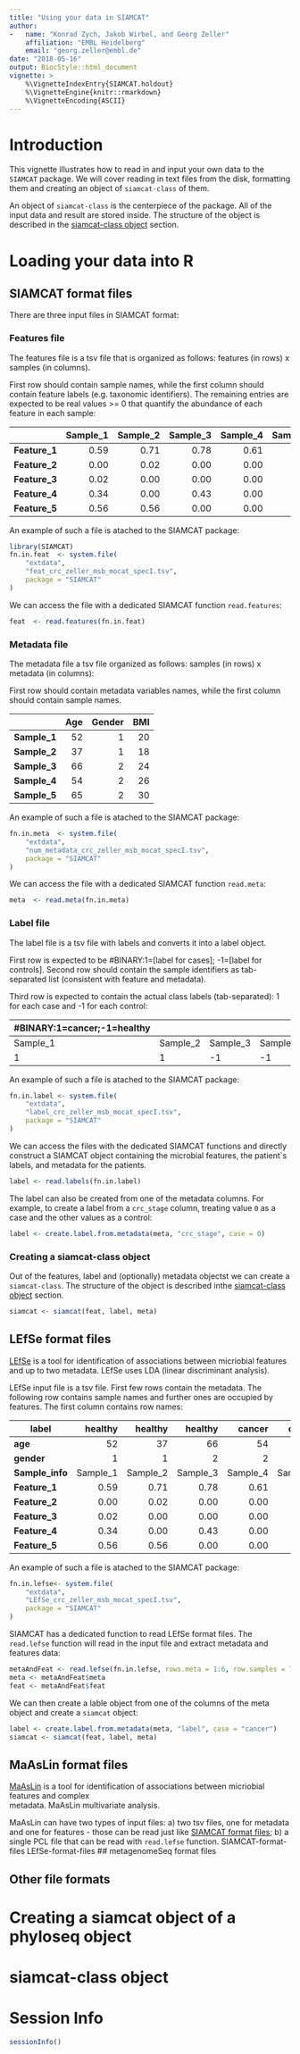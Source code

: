 ```yaml
---
title: "Using your data in SIAMCAT"
author:
-   name: "Konrad Zych, Jakob Wirbel, and Georg Zeller"
    affiliation: "EMBL Heidelberg"
    email: "georg.zeller@embl.de"
date: "2018-05-16"
output: BiocStyle::html_document
vignette: >
    %\VignetteIndexEntry{SIAMCAT.holdout}
    %\VignetteEngine{knitr::rmarkdown}
    %\VignetteEncoding{ASCII}
---
```


# Introduction

This vignette illustrates how to read in and input your own data to the
`SIAMCAT` package. We will cover reading in text files from the disk, formatting
them and creating an object of `siamcat-class` of them. 

An object of `siamcat-class` is the centerpiece of the package. All of the input
data and result are stored inside. The structure of the object is described in
the [siamcat-class object](#siamcat-class-object) section.


# Loading your data into R

## SIAMCAT format files

There are three input files in SIAMCAT format:

### Features file

The features file is a tsv file that is organized as follows: 
features (in rows) x samples (in columns).

First row should contain sample names, while the first column should contain 
feature labels (e.g. taxonomic identifiers). The remaining entries are expected 
to be real values >= 0 that quantify the abundance of each feature in each 
sample:

| | Sample_1 | Sample_2  | Sample_3 | Sample_4  | Sample_5 |
| --- | ---:| ---:| ---:| ---:| ---:|
| **Feature_1** | 0.59 | 0.71 | 0.78 | 0.61 | 0.66 |
| **Feature_2** | 0.00 | 0.02 | 0.00 | 0.00 | 0.00 |
| **Feature_3** | 0.02 | 0.00 | 0.00 | 0.00 | 0.00 |
| **Feature_4** | 0.34 | 0.00 | 0.43 | 0.00 | 0.00 |
| **Feature_5** | 0.56 | 0.56 | 0.00 | 0.00 | 0.00 |

An example of such a file is atached to the SIAMCAT package:

```r
library(SIAMCAT)
fn.in.feat  <- system.file(
    "extdata",
    "feat_crc_zeller_msb_mocat_specI.tsv",
    package = "SIAMCAT"
)
```

We can access the file with a dedicated SIAMCAT function `read.features`:
```r
feat  <- read.features(fn.in.feat)
```

### Metadata file

The metadata file a tsv file organized as follows:
samples (in rows) x metadata (in columns):

First row should contain metadata variables names, while the first column should
contain sample names.

| | Age | Gender | BMI |
| --- | ---:| ---:| ---:|
| **Sample_1** | 52 | 1 | 20|
| **Sample_2** | 37 | 1 | 18 |
| **Sample_3** | 66 | 2 | 24 |
| **Sample_4** | 54 | 2 | 26 | 
| **Sample_5** | 65 | 2 | 30 | 

An example of such a file is atached to the SIAMCAT package:
```r
fn.in.meta  <- system.file(
    "extdata",
    "num_metadata_crc_zeller_msb_mocat_specI.tsv",
    package = "SIAMCAT"
)
```

We can access the file with a dedicated SIAMCAT function `read.meta`:
```r
meta  <- read.meta(fn.in.meta)
```

### Label file
The label file is a tsv file with labels and converts it into a label object.

First row is expected to be #BINARY:1=[label for cases]; 
-1=[label for controls]. Second row should contain the sample identifiers as 
tab-separated list (consistent with feature and metadata).

Third row is expected to contain the actual class labels (tab-separated): 
1 for each case and -1 for each control:

| #BINARY:1=cancer;-1=healthy |
| :---| :---| :---| :---| :---|
| Sample_1 | Sample_2  | Sample_3 | Sample_4  | Sample_5 |
| 1 | 1 | -1 | -1 | 1 |

An example of such a file is atached to the SIAMCAT package:
```r
fn.in.label <- system.file(
    "extdata",
    "label_crc_zeller_msb_mocat_specI.tsv",
    package = "SIAMCAT"
)
```

We can access the files with the dedicated SIAMCAT functions and directly
construct a SIAMCAT object containing the microbial features, the patient`s
labels, and metadata for the patients.
```r
label <- read.labels(fn.in.label)
```

The label can also be created from one of the metadata columns. For example, to
create a label from a `crc_stage` column, treating value `0` as a case and the
other values as a control:
```r
label <- create.label.from.metadata(meta, "crc_stage", case = 0)
```

### Creating a siamcat-class object

Out of the features, label and (optionally) metadata objectst we can create a 
`siamcat-class`. The structure of the object is described inthe 
[siamcat-class object](#siamcat-class-object) section.
```r
siamcat <- siamcat(feat, label, meta)
```


## LEfSe format files

[LEfSe](https://bitbucket.org/biobakery/biobakery/wiki/lefse) is a tool for 
identification of associations between micriobial features and up to two 
metadata. LEfSe uses LDA (linear discriminant analysis).

LEfSe input file is a tsv file. First few rows contain the metadata. The 
following row contains sample names and further ones are occupied by features. 
The first column contains row names:

| label | healthy | healthy  | healthy | cancer  | cancer |
| --- | ---:| ---:| ---:| ---:| ---:|
| **age** | 52 | 37  | 66 | 54  | 65 |
| **gender** | 1 | 1  | 2 | 2  | 2 |
|**Sample_info** | Sample_1 | Sample_2  | Sample_3 | Sample_4  | Sample_5 |
| **Feature_1** | 0.59 | 0.71 | 0.78 | 0.61 | 0.66 |
| **Feature_2** | 0.00 | 0.02 | 0.00 | 0.00 | 0.00 |
| **Feature_3** | 0.02 | 0.00 | 0.00 | 0.00 | 0.00 |
| **Feature_4** | 0.34 | 0.00 | 0.43 | 0.00 | 0.00 |
| **Feature_5** | 0.56 | 0.56 | 0.00 | 0.00 | 0.00 |

An example of such a file is atached to the SIAMCAT package:
```r
fn.in.lefse<- system.file(
    "extdata",
    "LEfSe_crc_zeller_msb_mocat_specI.tsv",
    package = "SIAMCAT"
)
```

SIAMCAT has a dedicated function to read LEfSe format files. The `read.lefse` 
function will read in the input file and extract metadata and features data:
```r
metaAndFeat <- read.lefse(fn.in.lefse, rows.meta = 1:6, row.samples = 7)
meta <- metaAndFeat$meta
feat <- metaAndFeat$feat
```

We can then create a lable object from one of the columns of the meta object and
 create a `siamcat` object:
```r
label <- create.label.from.metadata(meta, "label", case = "cancer")
siamcat <- siamcat(feat, label, meta)
```

## MaAsLin format files

[MaAsLin](https://bitbucket.org/biobakery/biobakery/wiki/maaslin) is a tool for 
identification of associations between micriobial features and complex  
metadata. MaAsLin multivariate analysis.

MaAsLin can have two types of input files: a) two tsv files, one for metadata 
and one for features - those can be read just like 
[SIAMCAT format files](#SIAMCAT-format-files); b) a 
single PCL file that can be read with `read.lefse` function. 
SIAMCAT-format-files
LEfSe-format-files
## metagenomeSeq format files

## Other file formats

# Creating a siamcat object of a phyloseq object


# siamcat-class object

# Session Info

```r
sessionInfo()
```
